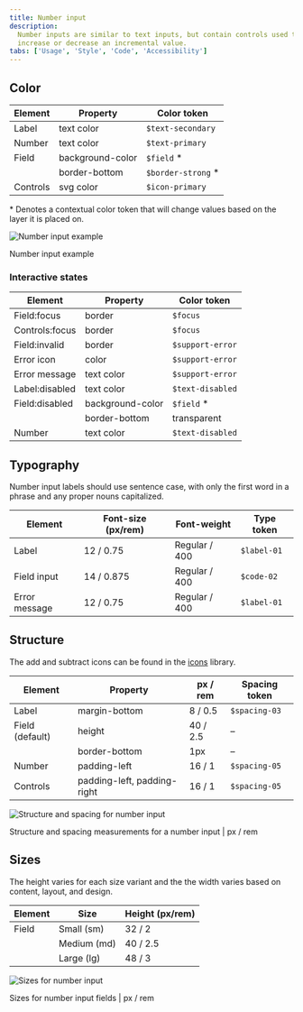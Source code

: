 ```yaml
---
title: Number input
description:
  Number inputs are similar to text inputs, but contain controls used to
  increase or decrease an incremental value.
tabs: ['Usage', 'Style', 'Code', 'Accessibility']
---
```


## Color

| Element  | Property         | Color token         |
| -------- | ---------------- | ------------------- |
| Label    | text color       | `$text-secondary`   |
| Number   | text color       | `$text-primary`     |
| Field    | background-color | `$field` \*         |
|          | border-bottom    | `$border-strong` \* |
| Controls | svg color        | `$icon-primary`     |

<Caption>
  * Denotes a contextual color token that will change values based on the layer
  it is placed on.
</Caption>

<div className="image--fixed">

![Number input example](images/number-input-style-2.png)

</div>

<Caption>Number input example</Caption>

### Interactive states

| Element        | Property         | Color token      |
| -------------- | ---------------- | ---------------- |
| Field:focus    | border           | `$focus`         |
| Controls:focus | border           | `$focus`         |
| Field:invalid  | border           | `$support-error` |
| Error icon     | color            | `$support-error` |
| Error message  | text color       | `$support-error` |
| Label:disabled | text color       | `$text-disabled` |
| Field:disabled | background-color | `$field` \*      |
|                | border-bottom    | transparent      |
| Number         | text color       | `$text-disabled` |

## Typography

Number input labels should use sentence case, with only the first word in a
phrase and any proper nouns capitalized.

| Element       | Font-size (px/rem) | Font-weight   | Type token  |
| ------------- | ------------------ | ------------- | ----------- |
| Label         | 12 / 0.75          | Regular / 400 | `$label-01` |
| Field input   | 14 / 0.875         | Regular / 400 | `$code-02`  |
| Error message | 12 / 0.75          | Regular / 400 | `$label-01` |

## Structure

The add and subtract icons can be found in the
[icons](/guidelines/icons/library) library.

| Element         | Property                    | px / rem | Spacing token |
| --------------- | --------------------------- | -------- | ------------- |
| Label           | margin-bottom               | 8 / 0.5  | `$spacing-03` |
| Field (default) | height                      | 40 / 2.5 | –             |
|                 | border-bottom               | 1px      | –             |
| Number          | padding-left                | 16 / 1   | `$spacing-05` |
| Controls        | padding-left, padding-right | 16 / 1   | `$spacing-05` |

<div className="image--fixed">

![Structure and spacing for number input](images/number-input-style-1.png)

</div>

<Caption>
  Structure and spacing measurements for a number input | px / rem
</Caption>

## Sizes

The height varies for each size variant and the the width varies based on
content, layout, and design.

| Element | Size        | Height (px/rem) |
| ------- | ----------- | --------------- |
| Field   | Small (sm)  | 32 / 2          |
|         | Medium (md) | 40 / 2.5        |
|         | Large (lg)  | 48 / 3          |

<div className="image--fixed">

![Sizes for number input](images/number-input-style-size.png)

</div>

<Caption>Sizes for number input fields | px / rem</Caption>
